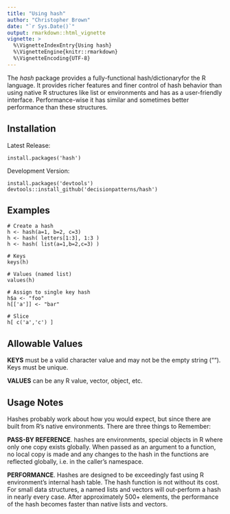 ```yaml
---
title: "Using hash"
author: "Christopher Brown"
date: "`r Sys.Date()`"
output: rmarkdown::html_vignette
vignette: >
  %\VignetteIndexEntry{Using hash}
  %\VignetteEngine{knitr::rmarkdown}
  %\VignetteEncoding{UTF-8}
---
```



The *hash* package provides a fully-functional hash/dictionaryfor the R language. It provides richer features and finer control of hash behavior than using native R structures like list or environments and has as a user-friendly interface. Performance-wise it has similar and sometimes better performance than these structures. 


## Installation

Latest Release:

    install.packages('hash')


Development Version:

    install.packages('devtools')
    devtools::install_github('decisionpatterns/hash')


## Examples 

    # Create a hash 
    h <- hash(a=1, b=2, c=3)
    h <- hash( letters[1:3], 1:3 )
    h <- hash( list(a=1,b=2,c=3) )  
     
    # Keys 
    keys(h)
     
    # Values (named list)
    values(h)
     
    # Assign to single key hash
    h$a <- "foo"
    h[['a']] <- "bar"
     
    # Slice
    h[ c('a','c') ]
    

## Allowable Values  


**KEYS** must be a valid character value and may not be the empty string (""). Keys must be unique.

**VALUES** can be any R value, vector, object, etc. 


## Usage Notes

Hashes probably work about how you would expect, but since there are built from R's native environments. There are three things to Remember:

**PASS-BY REFERENCE**. hashes are environments, special objects in R where only one copy exists globally. When passed as an argument to a function, no local copy is made and any changes to the hash in the functions are reflected globally, i.e. in the caller's namespace.

**PERFORMANCE**.  Hashes are designed to be exceedingly fast using R environment's internal hash table.  The hash function is not without its cost. For small data structures, a named lists and vectors will out-perform a hash in nearly every case. After approximately 500+ elements, the performance of the hash becomes faster than native lists and vectors.  
